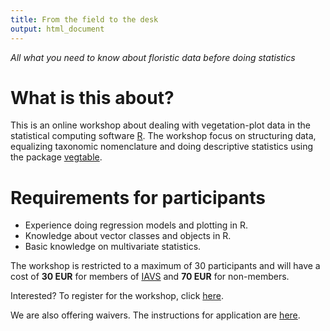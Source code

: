 ```yaml
---
title: From the field to the desk
output: html_document
---
```


*All what you need to know about floristic data before doing statistics*

# What is this about?

This is an online workshop about dealing with vegetation-plot data in the
statistical computing software [R](https://www.r-project.org/).
The workshop focus on structuring data, equalizing taxonomic nomenclature and
doing descriptive statistics using the package
[vegtable](http://kamapu.github.io/vegtable/).


# Requirements for participants

- Experience doing regression models and plotting in R.
- Knowledge about vector classes and objects in R.
- Basic knowledge on multivariate statistics.

The workshop is restricted to a maximum of 30 participants and will have a cost
of **30 EUR** for members of [IAVS](https://www.iavs.org/) and **70 EUR** for
non-members.

Interested? To register for the workshop, click [here](https://www.iavs.org/).

We are also offering waivers. The instructions for application are
[here](https://www.iavs.org/).
